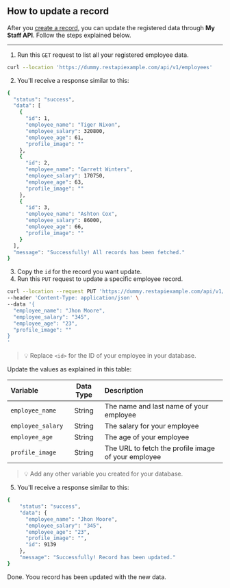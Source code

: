 ## How to update a record

After you [create a record](/api-documentation/create-record.mdx), you can update the registered data through **My Staff API**. Follow the steps explained below.

---

1. Run this `GET` request to list all your registered employee data.

```bash
curl --location 'https://dummy.restapiexample.com/api/v1/employees'
```

2. You'll receive a response similar to this:

```bash
{
  "status": "success",
  "data": [
    {
      "id": 1,
      "employee_name": "Tiger Nixon",
      "employee_salary": 320800,
      "employee_age": 61,
      "profile_image": ""
    },
    {
      "id": 2,
      "employee_name": "Garrett Winters",
      "employee_salary": 170750,
      "employee_age": 63,
      "profile_image": ""
    },
    {
      "id": 3,
      "employee_name": "Ashton Cox",
      "employee_salary": 86000,
      "employee_age": 66,
      "profile_image": ""
    }
  ],
  "message": "Successfully! All records has been fetched."
}
```

3. Copy the `id` for the record you want update.
4. Run this `PUT` request to update a specific employee record.

```bash
curl --location --request PUT 'https://dummy.restapiexample.com/api/v1/update/<id>/' \
--header 'Content-Type: application/json' \
--data '{
  "employee_name": "Jhon Moore",
  "employee_salary": "345",
  "employee_age": "23",
  "profile_image": ""
}
'
```

> 💡 Replace `<id>` for the ID of your employee in your database.

Update the values as explained in this table:

| Variable          | Data Type | Description                                         |
| :---------------- | :-------: | :-------------------------------------------------- |
| `employee_name`   |  String   | The name and last name of your employee             |
| `employee_salary` |  String   | The salary for your employee                        |
| `employee_age`    |  String   | The age of your employee                            |
| `profile_image`   |  String   | The URL to fetch the profile image of your employee |

> 💡 Add any other variable you created for your database.

5. You'll receive a response similar to this:

```bash
{
    "status": "success",
    "data": {
      "employee_name": "Jhon Moore",
      "employee_salary": "345",
      "employee_age": "23",
      "profile_image": "",
      "id": 9139
    },
    "message": "Successfully! Record has been updated."
}
```

Done. Yoou record has been updated with the new data.
